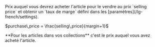   <Accordion icon="input-numeric" title="Purchase price (PCP)">
    <ResponseField name="purchase price" type="decimal">
      Prix auquel vous devrez acheter l'article pour le vendre au prix `selling price` et obtenir un `taux de marge` défini dans les [paramètres](/lg-french/settings).
      <p>$purchase\,price = \frac{selling\,price}{margin+1}$</p>
      <Info>**Pour les articles dans vos collections** c'est le prix auquel vous avez acheté l'article.</Info>
    </ResponseField>
  </Accordion>